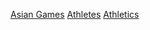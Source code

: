 [[Category:各賽事田徑運動員|Asian Games]]
[[Category:亞洲運動會田徑比賽|Athletes]]
[[Category:亞洲運動會各項目運動員|Athletics]]